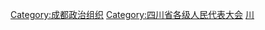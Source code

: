 [[Category:成都政治组织|Category:成都政治组织]]
[[Category:四川省各级人民代表大会|Category:四川省各级人民代表大会]]
[[Category:设区的市人民代表大会|川]]